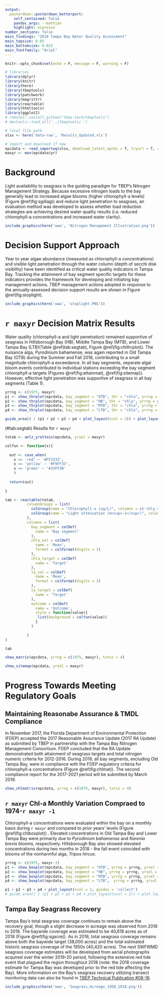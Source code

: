 ```yaml
---
output: 
  posterdown::posterdown_betterport:
    self_contained: false
    pandoc_args: --mathjax
    highlight: espresso
number_sections: false
main_findings: "2019 Tampa Bay Water Quality Assessment"
main_topsize: 0.05
main_bottomsize: 0.025
main_fontfamily: "Arial"
---
```

  
```r
knitr::opts_chunk$set(echo = F, message = F, warning = F)

# libraries
library(dplyr)
library(knitr)
library(here)
library(tbeptools) 
library(patchwork)
library(magrittr)
library(reactable)
library(htmltools)
library(ggplot2)
# remotes::install_github("tbep-tech/tbeptools")
# devtools::load_all('../tbeptools/.')

# local file path
xlsx <- here('data-raw', 'Results_Updated.xls')

# import and download if new
epcdata <- read_importwq(xlsx, download_latest_epchc = T, tryurl = T, connecttimeout = 20)
maxyr <- max(epcdata$yr)
```

# Background

Light availability to seagrass is the guiding paradigm for TBEP's Nitrogen Management Strategy. Because excessive nitrogen loads to the bay generally lead to increased algae blooms (higher chlorophyll-a levels) (Figure \@ref(fig:sgdiag)) and reduce light penetration to seagrass, an evaluation method was developed to assess whether load reduction strategies are achieving desired water quality results (i.e. reduced chlorophyll-a concentrations and increased water clarity).

```r
include_graphics(here('www', 'Nitrogen Management Illustration.png'))
```

# Decision Support Approach

Year to year algae abundance (measured as chlorophyll-a concentrations) and visible light penetration through the water column (depth of secchi disk visibility) have been identified as critical water quality indicators in Tampa Bay. Tracking the attainment of bay segment specific targets for these indicators provides the framework for developing and initiating bay management actions. TBEP management actions adopted in response to the annually-assessed decision support results are shown in Figure \@ref(fig:stoplight).

```r
include_graphics(here('www', 'stoplight.PNG'))
```

# `r maxyr` Decision Matrix Results {.tabset}

Water quality (chlorophyll-a and light penetration) remained supportive of seagrass in Hillsborough Bay (HB), Middle Tampa Bay (MTB), and Lower Tampa Bay (LTB)(Table \@ref(tab:segtab), Figure \@ref(fig:chlthrplot)). The nuisance alga, Pyrodinium bahamense, was again reported in Old Tampa Bay (OTB) during the Summer and Fall 2018, contributing to a small magnitude chlorophyll-a exceedance. In all bay segments, separate algal bloom events contributed to individual stations exceeding the bay segment chlorophyll-a targets (Figures \@ref(fig:attainmat), \@ref(fig:sitemap)). However, effective light penetration was supportive of seagrass in all bay segments (Table 1).

```r
yrrng <- c(1975, maxyr)
p1 <- show_thrplot(epcdata, bay_segment = "OTB", thr = "chla", yrrng = yrrng)
p2 <- show_thrplot(epcdata, bay_segment = "HB", thr = "chla", yrrng = yrrng)
p3 <- show_thrplot(epcdata, bay_segment = "MTB", thr = "chla", yrrng = yrrng)
p4 <- show_thrplot(epcdata, bay_segment = "LTB", thr = "chla", yrrng = yrrng)

guide_area() / (p1 + p2 + p3 + p4 + plot_layout(ncol = 2)) + plot_layout(ncol = 1, guides = 'collect', heights = c(0.1, 1))
```

<caption>(#tab:segtab) Results for `r maxyr`</caption>
```r
totab <- anlz_yrattain(epcdata, yrsel = maxyr)

colfun <- function(x){
  
  out <- case_when(
    x == 'red' ~ '#FF3333', 
    x == 'yellow' ~ '#F9FF33', 
    x == 'green' ~ '#33FF3B'
    )
  
  return(out)
  
}

tab <- reactable(totab, 
          columnGroups = list(
            colGroup(name = "Chlorophyll-a (ug/L)", columns = c('chla_val', 'chla_target')),
            colGroup(name = "Light attenuation (m<sup>-1</sup>)", columns = c('la_val', 'la_target'), html = T)
          ),
          columns = list(
            bay_segment = colDef(
              name = "Bay segment"
            ), 
            chla_val = colDef(
              name = 'Mean', 
              format = colFormat(digits = 1)
            ), 
            chla_target = colDef(
              name = 'Target'
            ), 
            la_val = colDef(
              name = 'Mean', 
              format = colFormat(digits = 2)
            ), 
            la_target = colDef(
              name = 'Target'
            ),
            outcome = colDef(
              name = 'Outcome',
              style = function(value){
               list(background = colfun(value))
              }
            )
            
          )
)

tab
```

```r
show_matrix(epcdata, yrrng = c(1975, maxyr), txtsz = 4)
```

```r
show_sitemap(epcdata, yrsel = maxyr)
```

# Progress Towards Meeting Regulatory Goals

## Maintaining Reasonabe Assurance & TMDL Compliance

In November 2017, the Florida Department of Environmental Protection (FDEP) accepted the 2017 Reasonable Assurance Update (2017 RA Update) as submitted by TBEP in partnership with the Tampa Bay Nitrogen Management Consortium. FDEP concluded that the RA Update demonstrated both attainment of seagrass targets and total nitrogen numeric criteria for 2012-2016. During 2019, all bay segments, excluding Old Tampa Bay, were in compliance with the FDEP regulatory criteria for chlorophyll-a concentrations (Figure \@ref(fig:chlmat)). The second compliance report for the 2017-2021 period will be submitted by March 2019.

```r
show_chlmatrix(epcdata, yrrng = c(1975, maxyr), txtsz = 4)
```

## `r maxyr` Chl-a Monthly Variation Compraed to 1974-`r maxyr -1`

Chlorophyll-a concentrations were evaluated within the bay on a monthly basis during `r maxyr` and compared to prior years' levels (Figure \@ref(fig:chlboxplot)) . Elevated concentrations in Old Tampa Bay and Lower Tampa Bay were primarily due to *Pyrodinium bahamense* and *Karenia brevis* blooms, respectively. Hillsborough Bay also showed elevated concentrations during two months in 2018 - the fall event coincided with blooms of the nonharmful alga, *Tripos hircus*.

```r
yrrng <- c(1975, maxyr-1)
p1 <- show_boxplot(epcdata, bay_segment = "OTB", yrrng = yrrng, yrsel = maxyr) 
p2 <- show_boxplot(epcdata, bay_segment = "HB", yrrng = yrrng, yrsel = maxyr) 
p3 <- show_boxplot(epcdata, bay_segment = "MTB", yrrng = yrrng, yrsel = maxyr)
p4 <- show_boxplot(epcdata, bay_segment = "LTB",  yrrng = yrrng, yrsel = maxyr)

p1 + p2 + p3 + p4 + plot_layout(ncol = 2, guides = 'collect')
# guide_area() / (p1 + p2 + p3 + p4 + plot_layout(ncol = 2)) + plot_layout(ncol = 1, guides = 'collect', heights = c(0.1, 1))
```

## Tampa Bay Seagrass Recovery

Tampa Bay's total seagrass coverage continues to remain above the recovery goal, though a slight decrease in acreage was observed from 2016 to 2018. The baywide coverage was estimated to be 40,618 acres as of 2018 (Figure \@ref(fig:sgacre)). As in 2016, total seagrass coverage remains above both the baywide target (38,000 acres) and the total estimated historic seagrass coverage of the 1950s (40,420 acres). The next SWFWMD seagrass coverage estimates will be developed from aerial photographs acquired over the winter 2019-20 period, following the extensive red tide event that plagued the region throughout 2018 (note: the 2018 coverage estimate for Tampa Bay was developed prior to the red tide affecting the Bay). More information on the Bay's seagrass recovery utilizing transect monitoring data can also be found in [TBEP Technical Publication #08-16](https://tbeptech.org/TBEP_TECH_PUBS/2016/TBEP_08_16_2016_Seagrass_Transect_Summary_Report.pdf).

```r
include_graphics(here('www', 'Seagrass_Acreage_1950_2018.png'))
```

